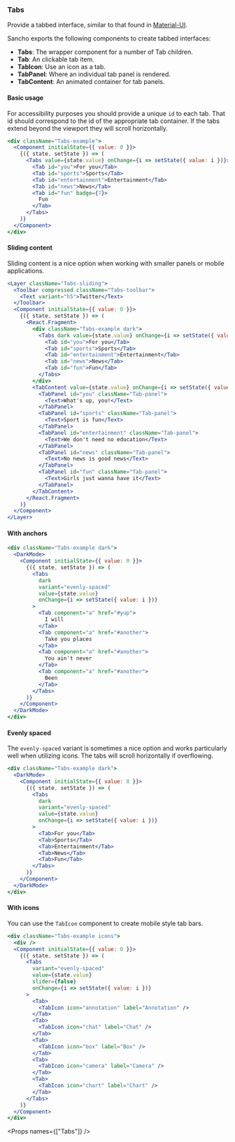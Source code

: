 
<Nav title="Tabs" />
<SEO title="Tabs" />

<Container>
<Article sidebar={[
  { id: 'Tabs', name: 'Tabs' },
  { id: 'Basic usage', name: 'Basic usage' },
  { id: 'Sliding content', name: 'Sliding content' },
  { id: 'With anchors', name: 'Using anchors' },
  { id: 'Evenly spaced', name: 'Evenly spaced' },
  { id: 'With icons', name: 'Using icons' },
  { id: 'Props', name: 'Props'}
]}>

# Tabs

Provide a tabbed interface, similar to that found in [Material-UI](https://material-ui.com/demos/tabs/).

Sancho exports the following components to create tabbed interfaces:

- **Tabs**: The wrapper component for a number of Tab children.
- **Tab**: An clickable tab item.
- **TabIcon**: Use an icon as a tab.
- **TabPanel**: Where an individual tab panel is rendered.
- **TabContent**: An animated container for tab panels.

#### Basic usage

For accessibility purposes you should provide a unique `id` to each tab. That id should correspond to the id of the appropriate tab container. If the tabs extend beyond the viewport they will scroll horizontally.

```jsx
<div className="Tabs-example">
  <Component initialState={{ value: 0 }}>
    {({ state, setState }) => (
      <Tabs value={state.value} onChange={i => setState({ value: i })}>
        <Tab id="you">For you</Tab>
        <Tab id="sports">Sports</Tab>
        <Tab id="entertainment">Entertainment</Tab>
        <Tab id="news">News</Tab>
        <Tab id="fun" badge={7}>
          Fun
        </Tab>
      </Tabs>
    )}
  </Component>
</div>
```

#### Sliding content

Sliding content is a nice option when working with smaller panels or mobile applications.

```jsx
<Layer className="Tabs-sliding">
  <Toolbar compressed className="Tabs-toolbar">
    <Text variant="h5">Twitter</Text>
  </Toolbar>
  <Component initialState={{ value: 0 }}>
    {({ state, setState }) => (
      <React.Fragment>
        <div className="Tabs-example dark">
          <Tabs dark value={state.value} onChange={i => setState({ value: i })}>
            <Tab id="you">For you</Tab>
            <Tab id="sports">Sports</Tab>
            <Tab id="entertainment">Entertainment</Tab>
            <Tab id="news">News</Tab>
            <Tab id="fun">Fun</Tab>
          </Tabs>
        </div>
        <TabContent value={state.value} onChange={i => setState({ value: i })}>
          <TabPanel id="you" className="Tab-panel">
            <Text>What's up, you!</Text>
          </TabPanel>
          <TabPanel id="sports" className="Tab-panel">
            <Text>Sport is fun</Text>
          </TabPanel>
          <TabPanel id="entertainment" className="Tab-panel">
            <Text>We don't need no education</Text>
          </TabPanel>
          <TabPanel id="news" className="Tab-panel">
            <Text>No news is good news</Text>
          </TabPanel>
          <TabPanel id="fun" className="Tab-panel">
            <Text>Girls just wanna have it</Text>
          </TabPanel>
        </TabContent>
      </React.Fragment>
    )}
  </Component>
</Layer>
```

#### With anchors

```jsx
<div className="Tabs-example dark">
  <DarkMode>
    <Component initialState={{ value: 0 }}>
      {({ state, setState }) => (
        <Tabs
          dark
          variant="evenly-spaced"
          value={state.value}
          onChange={i => setState({ value: i })}
        >
          <Tab component="a" href="#yup">
            I will
          </Tab>
          <Tab component="a" href="#another">
            Take you places
          </Tab>
          <Tab component="a" href="#another">
            You ain't never
          </Tab>
          <Tab component="a" href="#another">
            Been
          </Tab>
        </Tabs>
      )}
    </Component>
  </DarkMode>
</div>
```

#### Evenly spaced

The `evenly-spaced` variant is sometimes a nice option and works particularly well when utilizing icons. The tabs will scroll horizontally if overflowing.

```jsx
<div className="Tabs-example dark">
  <DarkMode>
    <Component initialState={{ value: 0 }}>
      {({ state, setState }) => (
        <Tabs
          dark
          variant="evenly-spaced"
          value={state.value}
          onChange={i => setState({ value: i })}
        >
          <Tab>For you</Tab>
          <Tab>Sports</Tab>
          <Tab>Entertainment</Tab>
          <Tab>News</Tab>
          <Tab>Fun</Tab>
        </Tabs>
      )}
    </Component>
  </DarkMode>
</div>
```

#### With icons

You can use the `TabIcon` component to create mobile style tab bars.

```jsx
<div className="Tabs-example icons">
  <div />
  <Component initialState={{ value: 0 }}>
    {({ state, setState }) => (
      <Tabs
        variant="evenly-spaced"
        value={state.value}
        slider={false}
        onChange={i => setState({ value: i })}
      >
        <Tab>
          <TabIcon icon="annotation" label="Annotation" />
        </Tab>
        <Tab>
          <TabIcon icon="chat" label="Chat" />
        </Tab>
        <Tab>
          <TabIcon icon="box" label="Box" />
        </Tab>
        <Tab>
          <TabIcon icon="camera" label="Camera" />
        </Tab>
        <Tab>
          <TabIcon icon="chart" label="Chart" />
        </Tab>
      </Tabs>
    )}
  </Component>
</div>
```

<Props names={["Tabs"]} />

</Article>
</Container>
